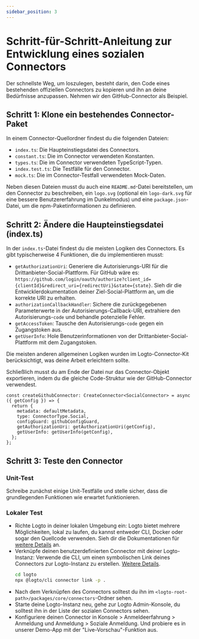 ```yaml
---
sidebar_position: 3
---
```


# Schritt-für-Schritt-Anleitung zur Entwicklung eines sozialen Connectors

Der schnellste Weg, um loszulegen, besteht darin, den Code eines bestehenden offiziellen Connectors zu kopieren und ihn an deine Bedürfnisse anzupassen. Nehmen wir den GitHub-Connector als Beispiel.

## Schritt 1: Klone ein bestehendes Connector-Paket

In einem Connector-Quellordner findest du die folgenden Dateien:

- `index.ts`: Die Haupteinstiegsdatei des Connectors.
- `constant.ts`: Die im Connector verwendeten Konstanten.
- `types.ts`: Die im Connector verwendeten TypeScript-Typen.
- `index.test.ts`: Die Testfälle für den Connector.
- `mock.ts`: Die im Connector-Testfall verwendeten Mock-Daten.

Neben diesen Dateien musst du auch eine `README.md`-Datei bereitstellen, um den Connector zu beschreiben, ein `logo.svg` (optional ein `logo-dark.svg` für eine bessere Benutzererfahrung im Dunkelmodus) und eine `package.json`-Datei, um die npm-Paketinformationen zu definieren.

## Schritt 2: Ändere die Haupteinstiegsdatei (index.ts)

In der `index.ts`-Datei findest du die meisten Logiken des Connectors. Es gibt typischerweise 4 Funktionen, die du implementieren musst:

- `getAuthorizationUri`: Generiere die Autorisierungs-URI für die Drittanbieter-Social-Plattform. Für GitHub wäre es: `https://github.com/login/oauth/authorize?client_id={clientId}&redirect_uri={redirectUri}&state={state}`. Sieh dir die Entwicklerdokumentation deiner Ziel-Social-Plattform an, um die korrekte URI zu erhalten.
- `authorizationCallbackHandler`: Sichere die zurückgegebenen Parameterwerte in der Autorisierungs-Callback-URI, extrahiere den Autorisierungs-`code` und behandle potenzielle Fehler.
- `getAccessToken`: Tausche den Autorisierungs-`code` gegen ein Zugangstoken aus.
- `getUserInfo`: Hole Benutzerinformationen von der Drittanbieter-Social-Plattform mit dem Zugangstoken.

Die meisten anderen allgemeinen Logiken wurden im Logto-Connector-Kit berücksichtigt, was deine Arbeit erleichtern sollte.

Schließlich musst du am Ende der Datei nur das Connector-Objekt exportieren, indem du die gleiche Code-Struktur wie der GitHub-Connector verwendest.

```tsx
const createGithubConnector: CreateConnector<SocialConnector> = async ({ getConfig }) => {
  return {
    metadata: defaultMetadata,
    type: ConnectorType.Social,
    configGuard: githubConfigGuard,
    getAuthorizationUri: getAuthorizationUri(getConfig),
    getUserInfo: getUserInfo(getConfig),
  };
};
```

## Schritt 3: Teste den Connector

### Unit-Test

Schreibe zunächst einige Unit-Testfälle und stelle sicher, dass die grundlegenden Funktionen wie erwartet funktionieren.

### Lokaler Test

- Richte Logto in deiner lokalen Umgebung ein: Logto bietet mehrere Möglichkeiten, lokal zu laufen, du kannst entweder CLI, Docker oder sogar den Quellcode verwenden. Sieh dir die Dokumentationen für [weitere Details](/logto-oss/using-cli/install-logto/) an.
- Verknüpfe deinen benutzerdefinierten Connector mit deiner Logto-Instanz: Verwende die CLI, um einen symbolischen Link deines Connectors zur Logto-Instanz zu erstellen. [Weitere Details](/logto-oss/using-cli/manage-connectors/#link-local-connectors).
  ```bash
  cd logto
  npx @logto/cli connector link -p .
  ```
- Nach dem Verknüpfen des Connectors solltest du ihn im `<logto-root-path>/packages/core/connectors`-Ordner sehen.
- Starte deine Logto-Instanz neu, gehe zur Logto Admin-Konsole, du solltest ihn in der Liste der sozialen Connectors sehen.
- Konfiguriere deinen Connector in <CloudLink to="/sign-in-experience/sign-up-and-sign-in">Konsole > Anmeldeerfahrung > Anmeldung und Anmeldung</CloudLink> > Soziale Anmeldung. Und probiere es in unserer Demo-App mit der "Live-Vorschau"-Funktion aus.
